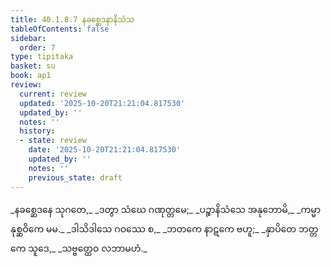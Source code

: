 ```yaml
---
title: 40.1.8.7 နခစ္ဆေဒနာနိသံသ
tableOfContents: false
sidebar:
  order: 7
type: tipitaka
basket: su
book: ap1
review:
  current: review
  updated: '2025-10-20T21:21:04.817530'
  updated_by: ''
  notes: ''
  history:
  - state: review
    date: '2025-10-20T21:21:04.817530'
    updated_by: ''
    notes: ''
    previous_state: draft
---
```



<DynamicBreadcrumb />


<ReviewStatus review={frontmatter.review} showDetails={true} />

<HypothesisAnnotation frontmatter={frontmatter} />

<Division number="112" book="ap1" e="ch" v="20" p="360">

<Paragraph number="4409" type="verses" book="ap1">
_နခစ္ဆေဒနေ သုဂတေ,_  
_ဒတွာ သံဃေ ဂဏုတ္တမေ;_  
_ပဉ္စာနိသံသေ အနုဘောမိ,_  
_ကမ္မာနုစ္ဆဝိကေ မမ._  

</Paragraph>

</Division>
<Division number="113" book="ap1" e="ch" v="20" p="360">

<Paragraph number="4410" type="verses" book="ap1">
_ဒါသိဒါသေ ဂဝဿေ စ,_  
_ဘတကေ နာဋကေ ဗဟူ;_  
_နှာပိတေ ဘတ္တကေ သူဒေ,_  
_သဗ္ဗတ္ထေဝ လဘာမဟံ._
</Paragraph>
</Division>